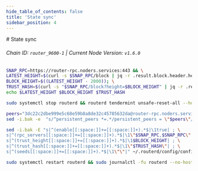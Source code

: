 ```yaml
---
hide_table_of_contents: false
title: 'State sync'
sidebar_position: 4
---
```


<div class="h1-with-icon icon-router">
  # State sync
</div>

###### Chain ID: `router_9600-1` | Current Node Version: `v1.6.0`

```bash
SNAP_RPC=https://router-rpc.noders.services:443 && \
LATEST_HEIGHT=$(curl -s $SNAP_RPC/block | jq -r .result.block.header.height); \
BLOCK_HEIGHT=$((LATEST_HEIGHT - 2000)); \
TRUST_HASH=$(curl -s "$SNAP_RPC/block?height=$BLOCK_HEIGHT" | jq -r .result.block_id.hash) && \
echo $LATEST_HEIGHT $BLOCK_HEIGHT $TRUST_HASH
```

```bash
sudo systemctl stop routerd && routerd tendermint unsafe-reset-all --home ~/.routerd --keep-addr-book
```

```bash
peers="3dc22c2dbe999e5c68e59b8a8de32c45785632da@router-rpc.noders.services:23756"
sed -i.bak -e  "s/^persistent_peers *=.*/persistent_peers = \"$peers\"/" ~/.routerd/config/config.toml
```

```bash
sed -i.bak -E "s|^(enable[[:space:]]+=[[:space:]]+).*$|\1true| ; \
s|^(rpc_servers[[:space:]]+=[[:space:]]+).*$|\1\"$SNAP_RPC,$SNAP_RPC\"| ; \
s|^(trust_height[[:space:]]+=[[:space:]]+).*$|\1$BLOCK_HEIGHT| ; \
s|^(trust_hash[[:space:]]+=[[:space:]]+).*$|\1\"$TRUST_HASH\"| ; \
s|^(seeds[[:space:]]+=[[:space:]]+).*$|\1\"\"|" ~/.routerd/config/config.toml
```

```bash
sudo systemctl restart routerd && sudo journalctl -fu routerd --no-hostname -o cat
```
